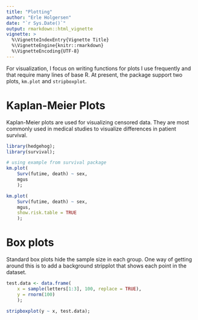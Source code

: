 ```yaml
---
title: "Plotting"
author: "Erle Holgersen"
date: "`r Sys.Date()`"
output: rmarkdown::html_vignette
vignette: >
  %\VignetteIndexEntry{Vignette Title}
  %\VignetteEngine{knitr::rmarkdown}
  %\VignetteEncoding{UTF-8}
---
```


For visualization, I focus on writing functions for plots I use frequently and that require many lines of base R. At present, the package support two plots, `km.plot` and `stripboxplot`.

# Kaplan-Meier Plots

Kaplan-Meier plots are used for visualizing censored data. They are most commonly used in medical studies to visualize differences in patient survival. 

```r
library(hedgehog);
library(survival);

# using example from survival package
km.plot(
    Surv(futime, death) ~ sex, 
    mgus
    );
```

```r
km.plot(
    Surv(futime, death) ~ sex, 
    mgus,
    show.risk.table = TRUE
    );
```

# Box plots

Standard box plots hide the sample size in each group. One way of getting around this is to add a background stripplot that shows each point in the dataset. 

```r
test.data <- data.frame(
    x = sample(letters[1:3], 100, replace = TRUE),
    y = rnorm(100)
    );

stripboxplot(y ~ x, test.data);
```
